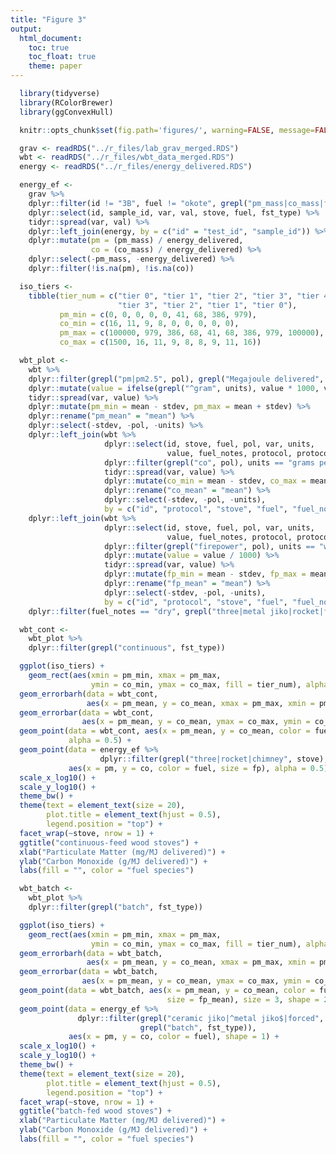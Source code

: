 ```yaml
---
title: "Figure 3"
output:
  html_document:
    toc: true
    toc_float: true
    theme: paper
---
```


```r
  library(tidyverse)
  library(RColorBrewer)
  library(ggConvexHull)
```

```r
  knitr::opts_chunk$set(fig.path='figures/', warning=FALSE, message=FALSE, cache=FALSE, echo=FALSE)
```

```r
  grav <- readRDS("../r_files/lab_grav_merged.RDS")
  wbt <- readRDS("../r_files/wbt_data_merged.RDS")
  energy <- readRDS("../r_files/energy_delivered.RDS")
```

```r
  energy_ef <-
    grav %>%
    dplyr::filter(id != "3B", fuel != "okote", grepl("pm_mass|co_mass|fp", var)) %>%
    dplyr::select(id, sample_id, var, val, stove, fuel, fst_type) %>%
    tidyr::spread(var, val) %>%
    dplyr::left_join(energy, by = c("id" = "test_id", "sample_id")) %>%
    dplyr::mutate(pm = (pm_mass) / energy_delivered,
                  co = (co_mass) / energy_delivered) %>%
    dplyr::select(-pm_mass, -energy_delivered) %>%
    dplyr::filter(!is.na(pm), !is.na(co))
```

```r
  iso_tiers <- 
    tibble(tier_num = c("tier 0", "tier 1", "tier 2", "tier 3", "tier 4",
                        "tier 3", "tier 2", "tier 1", "tier 0"),
           pm_min = c(0, 0, 0, 0, 0, 41, 68, 386, 979),
           co_min = c(16, 11, 9, 8, 0, 0, 0, 0, 0),
           pm_max = c(100000, 979, 386, 68, 41, 68, 386, 979, 100000),
           co_max = c(1500, 16, 11, 9, 8, 8, 9, 11, 16))
```

```r
  wbt_plot <-
    wbt %>%
    dplyr::filter(grepl("pm|pm2.5", pol), grepl("Megajoule delivered", units)) %>%
    dplyr::mutate(value = ifelse(grepl("^gram", units), value * 1000, value)) %>%
    tidyr::spread(var, value) %>%
    dplyr::mutate(pm_min = mean - stdev, pm_max = mean + stdev) %>%
    dplyr::rename("pm_mean" = "mean") %>%
    dplyr::select(-stdev, -pol, -units) %>%
    dplyr::left_join(wbt %>%
                     dplyr::select(id, stove, fuel, pol, var, units,
                                   value, fuel_notes, protocol, protocol_notes) %>%
                     dplyr::filter(grepl("co", pol), units == "grams per Megajoule delivered") %>%
                     tidyr::spread(var, value) %>%
                     dplyr::mutate(co_min = mean - stdev, co_max = mean + stdev) %>%
                     dplyr::rename("co_mean" = "mean") %>%
                     dplyr::select(-stdev, -pol, -units),
                     by = c("id", "protocol", "stove", "fuel", "fuel_notes", "protocol_notes")) %>%
    dplyr::left_join(wbt %>%
                     dplyr::select(id, stove, fuel, pol, var, units,
                                   value, fuel_notes, protocol, protocol_notes) %>%
                     dplyr::filter(grepl("firepower", pol), units == "watts") %>%
                     dplyr::mutate(value = value / 1000) %>%
                     tidyr::spread(var, value) %>%
                     dplyr::mutate(fp_min = mean - stdev, fp_max = mean + stdev) %>%
                     dplyr::rename("fp_mean" = "mean") %>%
                     dplyr::select(-stdev, -pol, -units),
                     by = c("id", "protocol", "stove", "fuel", "fuel_notes", "protocol_notes")) %>%
    dplyr::filter(fuel_notes == "dry", grepl("three|metal jiko|rocket|forced|chimney|ceramic jiko", stove))
```

```r
  wbt_cont <-
    wbt_plot %>%
    dplyr::filter(grepl("continuous", fst_type))

  ggplot(iso_tiers) +
    geom_rect(aes(xmin = pm_min, xmax = pm_max,
                  ymin = co_min, ymax = co_max, fill = tier_num), alpha = 0.5) +
  geom_errorbarh(data = wbt_cont,
                 aes(x = pm_mean, y = co_mean, xmax = pm_max, xmin = pm_min), height = 0, size = 1) +
  geom_errorbar(data = wbt_cont,
                aes(x = pm_mean, y = co_mean, ymax = co_max, ymin = co_min), width = 0, size = 1) +
  geom_point(data = wbt_cont, aes(x = pm_mean, y = co_mean, color = fuel, size = fp_mean),
             alpha = 0.5) +
  geom_point(data = energy_ef %>%
                    dplyr::filter(grepl("three|rocket|chimney", stove), grepl("continuous", fst_type)),
             aes(x = pm, y = co, color = fuel, size = fp), alpha = 0.5) +
  scale_x_log10() + 
  scale_y_log10() + 
  theme_bw() +
  theme(text = element_text(size = 20),
        plot.title = element_text(hjust = 0.5),
        legend.position = "top") +
  facet_wrap(~stove, nrow = 1) +
  ggtitle("continuous-feed wood stoves") +
  xlab("Particulate Matter (mg/MJ delivered)") + 
  ylab("Carbon Monoxide (g/MJ delivered)") +
  labs(fill = "", color = "fuel species")
```

```r
  wbt_batch <-
    wbt_plot %>%
    dplyr::filter(grepl("batch", fst_type))

  ggplot(iso_tiers) +
    geom_rect(aes(xmin = pm_min, xmax = pm_max,
                  ymin = co_min, ymax = co_max, fill = tier_num), alpha = 0.25) +
  geom_errorbarh(data = wbt_batch,
                 aes(x = pm_mean, y = co_mean, xmax = pm_max, xmin = pm_min), height = 0, size = 1) +
  geom_errorbar(data = wbt_batch,
                aes(x = pm_mean, y = co_mean, ymax = co_max, ymin = co_min), width = 0, size = 1) +
  geom_point(data = wbt_batch, aes(x = pm_mean, y = co_mean, color = fuel,
                                   size = fp_mean), size = 3, shape = 24) +
  geom_point(data = energy_ef %>%
               dplyr::filter(grepl("ceramic jiko|^metal jiko$|forced", stove),
                             grepl("batch", fst_type)),
             aes(x = pm, y = co, color = fuel), shape = 1) +
  scale_x_log10() + 
  scale_y_log10() + 
  theme_bw() +
  theme(text = element_text(size = 20),
        plot.title = element_text(hjust = 0.5),
        legend.position = "top") +
  facet_wrap(~stove, nrow = 1) +
  ggtitle("batch-fed wood stoves") +
  xlab("Particulate Matter (mg/MJ delivered)") + 
  ylab("Carbon Monoxide (g/MJ delivered)") +
  labs(fill = "", color = "fuel species")
```
